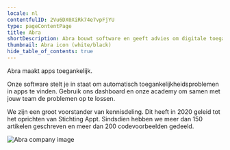 ```yaml
---
locale: nl
contentfulID: 2Vu6DX0XiRk74e7vpFjYU
type: pageContentPage
title: Abra
shortDescription: Abra bouwt software en geeft advies om digitale toegankelijkheid voor iedereen begrijpelijk te maken.
thumbnail: Abra icon (white/black)
hide_table_of_contents: true
---
```


Abra maakt apps toegankelijk.

Onze software stelt je in staat om automatisch toegankelijkheidsproblemen in apps te vinden. Gebruik ons dashboard en onze academy om samen met jouw team de problemen op te lossen.

We zijn een groot voorstander van kennisdeling. Dit heeft in 2020 geleid tot het oprichten van Stichting Appt. Sindsdien hebben we meer dan 150 artikelen geschreven en meer dan 200 codevoorbeelden gedeeld.

<CustomLink url="https://abra.nl" label="Bezoek de website van Abra" external={true} appearance="primary button" />

<Image src="/img/light/Abra company.jpg" alt="Abra company image"/>